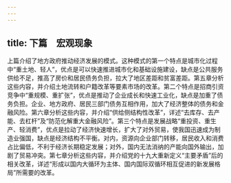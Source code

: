```yaml
---
---
---
```

title: 下篇　宏观现象
---




上篇介绍了地方政府推动经济发展的模式。这种模式的第一个特点是城市化过程中“重土地、轻人”，优点是可以快速推进城市化和基础设施建设，缺点是公共服务供给不足，推高了房价和居民债务负担，拉大了地区差距和贫富差距。第五章分析这些内容，并介绍土地流转和户籍改革等要素市场的改革。第二个特点是招商引资竞争中“重规模、重扩张”，优点是推动了企业成长和快速工业化，缺点是加重了债务负担。企业、地方政府、居民三部门债务互相作用，加大了经济整体的债务和金融风险。第六章分析这些内容，并介绍“供给侧结构性改革”，详述“去库存、去产能、去杠杆”及“防范化解重大金融风险”。第三个特点是发展战略“重投资、重生产、轻消费”，优点是拉动了经济快速增长，扩大了对外贸易，使我国迅速成为制造业强国，缺点是经济结构不平衡。对内，资源向企业部门转移，居民收入和消费占比偏低，不利于经济长期稳定发展；对外，国内无法消纳的产能向国外输出，加剧了贸易冲突。第七章分析这些内容，并介绍党的十九大重新定义“主要矛盾”后的相关改革，详述“形成以国内大循环为主体、国内国际双循环相互促进的新发展格局”所需要的改革。